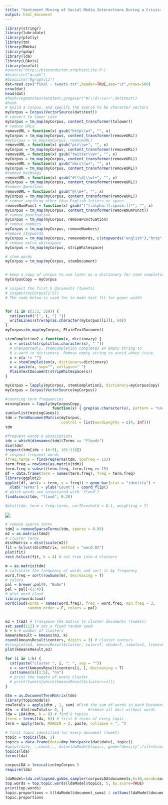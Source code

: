 ---
title: "Sentiment Mining of Social Media Interactions During a Crisis: A Case-Study of the 2015 Chennai Floods "
output: html_document
---

```{r }
library(stringr)
library(lubridate)
library(plotly)
library(tm)
library(RWeka)
library(qdap)
library(lda)
library(LDAvis)
library(useful)
#source("http://bioconductor.org/biocLite.R")
#biocLite("graph")
#biocLite("Rgraphviz")
dat=read.csv("final - tweets.txt",header=TRUE,sep="\t",nrows=500)
nrow(dat)
head(dat)
#hash=regmatches(dat$text,gregexpr("#(\\d|\\w)+",dat$text))
#hash
# build a corpus, and specify the source to be character vectors
myCorpus = Corpus(VectorSource(dat$text))
# convert to lower case
myCorpus = tm_map(myCorpus, content_transformer(tolower))
# remove URLs
removeURL = function(x) gsub("http\\w+", "", x)
myCorpus = tm_map(myCorpus, content_transformer(removeURL))
#myCorpus = tm_map(myCorpus, removeURL)
removeURL = function(x) gsub("pic\\w+", "", x)
myCorpus = tm_map(myCorpus, content_transformer(removeURL))
removeURL = function(x) gsub("twitter\\w+", "", x)
myCorpus = tm_map(myCorpus, content_transformer(removeURL))
removeURL = function(x) gsub("docs\\w+", "", x)
myCorpus = tm_map(myCorpus, content_transformer(removeURL))
#remove hashtags
removeURL = function(x) gsub("#(\\d|\\w)+", "", x)
myCorpus = tm_map(myCorpus, content_transformer(removeURL))
#remove @mentions
removeURL = function(x) gsub("@\\w+", "", x)
myCorpus = tm_map(myCorpus, content_transformer(removeURL))
# remove anything other than English letters or space
removeNumPunct = function(x) gsub("[^[:alpha:][:space:]]*", "", x)
myCorpus = tm_map(myCorpus, content_transformer(removeNumPunct))
# remove punctuation
myCorpus = tm_map(myCorpus, removePunctuation)
# remove numbers
myCorpus = tm_map(myCorpus, removeNumbers)
#remove stopwords
myCorpus = tm_map(myCorpus, removeWords, c(stopwords("english"),"http","rt","chennai","pic","help","please"))
# remove extra whitespace
myCorpus = tm_map(myCorpus, stripWhitespace)

# stem words
myCorpus = tm_map(myCorpus, stemDocument)


# keep a copy of corpus to use later as a dictionary for stem completion
myCorpusCopy = myCorpus

# inspect the first 5 documents (tweets)
# inspect(myCorpus[1:5])
# The code below is used for to make text fit for paper width


for (i in c(1:5, 320)) {
  cat(paste0("[", i, "] "))
  writeLines(strwrap(as.character(myCorpus[[i]]), 60))
}
myCorpus=tm_map(myCorpus, PlainTextDocument)

stemCompletion2 = function(x, dictionary) {
  x = unlist(strsplit(as.character(x), " "))
  # Unexpectedly, stemCompletion completes an empty string to
  # a word in dictionary. Remove empty string to avoid above issue.
  x = x[x != ""]
  x = stemCompletion(x, dictionary=dictionary)
  x = paste(x, sep="", collapse=" ")
  PlainTextDocument(stripWhitespace(x))
}

myCorpus = lapply(myCorpus, stemCompletion2, dictionary=myCorpusCopy)
myCorpus = Corpus(VectorSource(myCorpus))

#counting term frequencies
miningCases = lapply(myCorpusCopy,
                     function(x) { grep(as.character(x), pattern = "nn<chennai")} )
sum(unlist(miningCases))
tdm = TermDocumentMatrix(myCorpus,
                         control = list(wordLengths = c(4, Inf)))
tdm

#frequent words & associations
idx = which(dimnames(tdm)$Terms == "floods")
dim(tdm)
inspect(tdm[idx + (0:5), 101:110])
# inspect frequent words
(freq.terms = findFreqTerms(tdm, lowfreq = 15))
term.freq = rowSums(as.matrix(tdm))
term.freq = subset(term.freq, term.freq >= 15)
df = data.frame(term = names(term.freq), freq = term.freq)
library(ggplot2)
ggplot(df, aes(x = term, y = freq)) + geom_bar(stat = "identity") +
  xlab("Terms") + ylab("Count") + coord_flip()
# which words are associated with 'flood'?
findAssocs(tdm, "flood", 0.20)

#plot(tdm, term = freq.terms, corThreshold = 0.1, weighting = T)
```
![](terms_graph.png)
```{r}
# remove sparse terms
tdm2 = removeSparseTerms(tdm, sparse = 0.95)
m2 = as.matrix(tdm2)
# cluster terms
distMatrix = dist(scale(m2))
fit = hclust(distMatrix, method = "ward.D2")
plot(fit)
rect.hclust(fit, k = 4) # cut tree into 4 clusters

m = as.matrix(tdm)
# calculate the frequency of words and sort it by frequency
word.freq = sort(rowSums(m), decreasing = T)
# colors
pal = brewer.pal(9, "BuGn")
pal = pal[-(1:4)]
# plot word cloud
library(wordcloud)
wordcloud(words = names(word.freq), freq = word.freq, min.freq = 3,
          random.order = F, colors = pal)


m3 = t(m2) # transpose the matrix to cluster documents (tweets)
set.seed(122) # set a fixed random seed
k = 6 # number of clusters
kmeansResult = kmeans(m3, k)
round(kmeansResult$centers, digits = 3) # cluster centers
#clusplot(m3, kmeansResult$cluster, color=T, shade=T, labels=2, lines=0)
plot(kmeansResult,m3)

for (i in 1:k) {
  cat(paste("cluster ", i, ": ", sep = ""))
  s = sort(kmeansResult$centers[i, ], decreasing = T)
  cat(names(s)[1:5], "nn")
  # print the tweets of every cluster
  # print(tweets[which(kmeansResult$cluster==i)])
}

dtm = as.DocumentTermMatrix(tdm)
library(topicmodels)
rowTotals = apply(dtm , 1, sum) #Find the sum of words in each Document
dtm  = dtm[rowTotals> 0, ]           #remove all docs without words
lda = LDA(dtm, k = 8) # find 8 topics
(term = terms(lda, 6)) # first 6 terms of every topic
term = apply(term, MARGIN = 2, paste, collapse = ", ")

# first topic identified for every document (tweet)
topic = topics(lda, 1)
topics = data.frame(date=dmy_hms(paste(dat$date), topic))
#qplot(date, ..count.., data=ldaModel$topics, geom="density",fill=term[topic], position="stack")
topics(lda)
terms(lda)

corpusLDA = lexicalize(myCorpus )
require(lda)

ldaModel=lda.collapsed.gibbs.sampler(corpusLDA$documents,K=10,vocab=corpusLDA$vocab,burnin=9999,num.iterations=1000,alpha=1,eta=0.1)
top.words = top.topic.words(ldaModel$topics, 5, by.score=TRUE)
print(top.words) 
topic.proportions = t(ldaModel$document_sums) / colSums(ldaModel$document_sums)
topic.proportions
```
